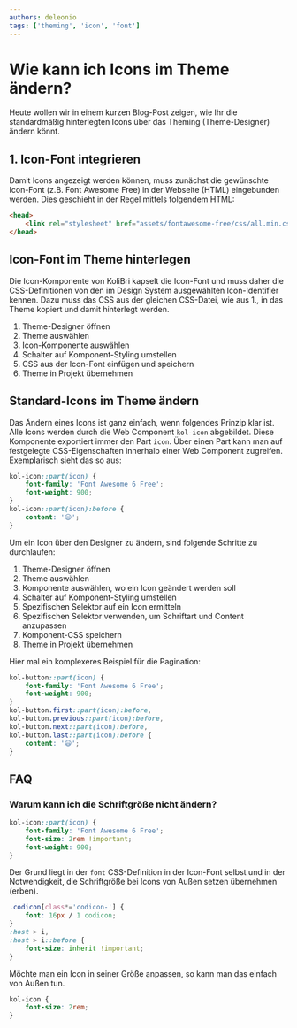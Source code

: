 ```yaml
---
authors: deleonio
tags: ['theming', 'icon', 'font']
---
```



# Wie kann ich Icons im Theme ändern?

Heute wollen wir in einem kurzen Blog-Post zeigen, wie Ihr die standardmäßig hinterlegten Icons über das Theming (Theme-Designer) ändern könnt.

## 1. Icon-Font integrieren

Damit Icons angezeigt werden können, muss zunächst die gewünschte Icon-Font (z.B. Font Awesome Free) in der Webseite (HTML) eingebunden werden. Dies geschieht in der Regel mittels folgendem HTML:

```html
<head>
	<link rel="stylesheet" href="assets/fontawesome-free/css/all.min.css" />
</head>
```

## Icon-Font im Theme hinterlegen

Die Icon-Komponente von KoliBri kapselt die Icon-Font und muss daher die CSS-Definitionen von den im Design System ausgewählten Icon-Identifier kennen.
Dazu muss das CSS aus der gleichen CSS-Datei, wie aus 1., in das Theme kopiert und damit hinterlegt werden.

1. Theme-Designer öffnen
2. Theme auswählen
3. Icon-Komponente auswählen
4. Schalter auf Komponent-Styling umstellen
5. CSS aus der Icon-Font einfügen und speichern
6. Theme in Projekt übernehmen

## Standard-Icons im Theme ändern

Das Ändern eines Icons ist ganz einfach, wenn folgendes Prinzip klar ist. Alle Icons werden durch die Web Component `kol-icon` abgebildet. Diese Komponente
exportiert immer den Part `icon`. Über einen Part kann man auf festgelegte CSS-Eigenschaften innerhalb einer Web Component zugreifen. Exemplarisch sieht das
so aus:

```css
kol-icon::part(icon) {
	font-family: 'Font Awesome 6 Free';
	font-weight: 900;
}
kol-icon::part(icon):before {
	content: '😃';
}
```

Um ein Icon über den Designer zu ändern, sind folgende Schritte zu durchlaufen:

1. Theme-Designer öffnen
2. Theme auswählen
3. Komponente auswählen, wo ein Icon geändert werden soll
4. Schalter auf Komponent-Styling umstellen
5. Spezifischen Selektor auf ein Icon ermitteln
6. Spezifischen Selektor verwenden, um Schriftart und Content anzupassen
7. Komponent-CSS speichern
8. Theme in Projekt übernehmen

Hier mal ein komplexeres Beispiel für die Pagination:

```css
kol-button::part(icon) {
	font-family: 'Font Awesome 6 Free';
	font-weight: 900;
}
kol-button.first::part(icon):before,
kol-button.previous::part(icon):before,
kol-button.next::part(icon):before,
kol-button.last::part(icon):before {
	content: '😃';
}
```

## FAQ

### Warum kann ich die Schriftgröße nicht ändern?

```css
kol-icon::part(icon) {
	font-family: 'Font Awesome 6 Free';
	font-size: 2rem !important;
	font-weight: 900;
}
```

Der Grund liegt in der `font` CSS-Definition in der Icon-Font selbst und in der Notwendigkeit, die Schriftgröße
bei Icons von Außen setzen übernehmen (erben).

```css
.codicon[class*='codicon-'] {
	font: 16px / 1 codicon;
}
:host > i,
:host > i::before {
	font-size: inherit !important;
}
```

Möchte man ein Icon in seiner Größe anpassen, so kann man das einfach von Außen tun.

```css
kol-icon {
	font-size: 2rem;
}
```
